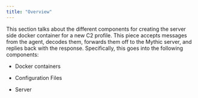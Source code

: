```yaml
---
title: "Overview"
---
```


This section talks about the different components for creating the server side docker container for a new C2 profile. This piece accepts messages from the agent, decodes them, forwards them off to the Mythic server, and replies back with the response. Specifically, this goes into the following components:

* Docker containers

* Configuration Files

* Server
